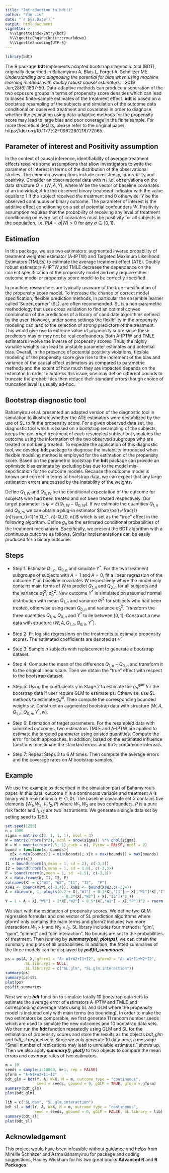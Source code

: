 ```yaml
---
title: "Introduction to bdt()"
author: "Yan Liu"
date: "`r Sys.Date()`"
output: html_document
vignette: >
  %\VignetteIndexEntry{bdt}
  %\VignetteEngine{knitr::rmarkdown}
  %\VignetteEncoding{UTF-8}
---
```



```r
library(bdt)
```

The R package **bdt** implements adapted bootstrap diagnostic tool (BDT), originally described in Bahamyirou A, Blais L, Forget A, Schnitzer ME. *Understanding and diagnosing the potential for bias when using machine learning methods with doubly robust causal estimators*. \emph{Statistical Methods in Medical Research}. 2019 Jun;28(6):1637-50. Data-adaptive methods can produce a separation of the two exposure groups in terms of propensity score densities which can lead to biased finite-sample estimates of the treatment effect. **bdt** is based on a bootstrap resampling of the subjects and simulation of the outcome data conditional on observed treatment and covariates in order to diagnose whether the estimation using data-adaptive methods for the propensity score may lead to large bias and poor coverage in the finite sample. For more theoretical details, please refer to the original paper: https://doi.org/10.1177%2F0962280218772065.

## Parameter of interest and Positivity assumption 

In the context of causal inference, identifiability of average treatment effects requires some assumptions that allow investigators to write the parameter of interest in terms of the distribution of the observational studies. The common assumptions include consistency, ignorability and positivity. Consider an observational data with $n$ i.i.d. observations on the data structure $O = (W, A, Y)$, where $W$ be the vector of baseline covariates of an individual; $A$ be the observed binary treatment indicator with the value equals to 1 if the subject received the treatment and 0 otherwise; $Y$ be the observed continuous or binary outcome. The parameter of interest is the additive effect conditioning on a set of potential confounders $W$. Positivity assumption requires that the probability of receiving any level of treatment conditioning on every set of covariates must be positivity for all subjects in the population, i.e. $P(A=a|W)>0$ for any $a\in\{0,1\}$. 

## Estimation

In this package, we use two estimators: augmented inverse probability of treatment weighted estimator (A-IPTW) and Targeted Maximum Likelihood Estimators (TMLEs) to estimate the average treatment effect (ATE). Doubly robust estimators A-IPTW and TMLE decrease the dependence on the correct specification of the propensity model and only require either outcome model or propensity score model to be correctly specified. 

In practice, researchers are typically unaware of the true specification of the propensity score model. To increase the chance of correct model specification, flexible prediction methods, in particular the ensemble learner called 'SuperLearner' (SL), are often recommended. SL is a non-parametric methodology that uses cross validation to find an optimal convex combination of the predictions of a library of candidate algorithms defined by the user. However, under some settings the flexibility in the propensity modeling can lead to the selection of strong predictors of the treatment. This would give rise to extreme value of propensity score since these predictors may or may not be real confounders. Both A-IPTW and TMLE estimators involve the inverse of propensity scores. Thus, the highly variable weights can lead to unstable parameter estimates and potential bias. Overall, in the presence of potential positivity violations, flexible modeling of the propensity score give rise to the increment of the bias and variance of the causal effect estimators as compared to parametric methods and the extent of how much they are impacted depends on the estimator. In order to address this issue, one may define different bounds to truncate the probabilities then reduce their standard errors though choice of truncation level is usually ad-hoc.

## Bootstrap diagnostic tool

Bahamyirou et al. presented an adapted version of the diagnostic tool in simulation to illustrate whether the ATE estimators were destablized by the use of SL to fit the propensity score. For a given observed data set, the diagnostic tool which is based on a bootstrap resampling of the subjects, keeps the observed treatment of each resampled subject but simulates the outcome using the information of the two observed subgroups who are treated or not being treated. To expedite the application of this diagnostic tool, we develop **bdt** package to diagnose the instability introduced when flexible modeling method is employed for the estimation of the propensity score. Based on the parametric bootstrap the **bdt** package can provide an optimistic bias estimate by excluding bias due to the model mis-sepcification for the outcome models. Because the outcome model is known and correct in terms of bootstrap data, we can expect that any large estimation errors are caused by the instability of the weights.

Define $Q_{1, W}$ and $Q_{0, W}$ be the conditional expectation of the outcome for subjects who had been treated and not been treated respectively. Our target parameter is  $\psi=E(Q_{1,W}-Q_{0, W})$. If we estimate the quantities $Q_{1, n}$ and $Q_{0, n}$, we can obtain a plug-in estimator $\hat{\psi}=\frac{1}{n}\sum_{i=1}^n(Q_{1, n}-Q_{0, n})$ which is set as the "true" effect in the following algorithm. Define $g_n$ be the estimated conditional probabilities of the treatment mechanism. Specifically, we present the BDT algorithm with a continuous outcome as follows. Similar implementations can be easily produced for a binary outcome.


## Steps

- Step 1: Estimate $Q_{1,n}$, $Q_{0,n}$ and simulate $Y^*$. For the two treatment subgroups of subjects with $A=1$ and $A=0$, fit a linear regression of the outcome $Y$ on baseline covariates $W$ respectively where the model only contains main terms of $W$ to predict $Q_{1,n}$ and $Q_{0,n}$ for all subjects and the variance $\hat{\sigma}^2_1$, $\hat{\sigma}^2_0$. New outcome $Y^*$ is simulated on assumed normal distribution with mean $Q_{1,n}$ and variance $\hat{\sigma}^2_1$ for subjects who had been treated, otherwise using mean $Q_{0,n}$ and variance $\hat{\sigma}^2_0$. Transform the three quantities  $Q_{1,n}$, $Q_{0,n}$ and $Y^*$ to lie between $[0,1]$. Construct a new data with structure $(W, A, Q_{1,n}, Q_{0,n}, Y^*)$. 

- Step 2: Fit logistic regressions on the treatments to estimate propensity scores. The estimated coefficients are denoted as $\hat{\gamma}$.

- Step 3: Sample $n$ subjects with replacement to generate a bootstrap dataset.

- Step 4: Compute the mean of the difference $Q_{1,n}-Q_{0,n}$ and transform it to the original linear scale. Then we obtain the "true" effect with respect to the bootstrap dataset. 

- Step 5: Using the coefficients $\hat{\gamma}$ in Stage 2 to estimate the $g_n^{glm}$ for the bootstrap data if user require GLM to estimate ps. Otherwise, use SL methods to estimate $g_n^{sl}$. Then compute the corresponding bounded weights $w$. Construct an augmented bootstrap data with structure $(W, A, Q_{1,n}, Q_{0,n}, Y^*, w)$. 

- Step 6: Estimation of target parameters. For the resampled data with simulated outcomes, two estimators TMLE and A-IPTW are applied to estimate the targeted parameter using existed quantities. Compute the error for both approaches. In addition, based on the estimated influence functions to estimate the standard errors and $95\%$ confidence intervals.

- Step 7: Repeat Steps 3 to 6 $M$ times. Then compute the average errors and the coverage rates on $M$ bootstrap samples.


## Example

We use the example as described in the simulation part of Bahamyirou's paper. In this data, outcome $Y$ is a continuous variable and treatment $A$ is binary with realizations $a \in\{ 1, 0\}$. The baseline covariate set $X$ contains five elements ($W_1, W_2$, $I_1, I_2, P$) where $W_1, W_2$ are two confounders, $P$ is a pure risk factor and $I_1, I_2$ are two instruments. We generate a single data set by setting seed to 1250.

```r
set.seed(1250)
n = 1000
sigma = matrix(c(2, 1, 1, 1), ncol = 2)
W = matrix(rnorm(n*2), ncol = nrow(sigma)) %*% chol(sigma)
W = W + matrix(rep(c(.5, 1),each = n), byrow = FALSE, ncol = 2)
bound = function(x, bounds){
  x[x < min(bounds)] = min(bounds); x[x > max(bounds)] = max(bounds)
  return(x)}
I1 = bound(rnorm(n,mean = 1, sd = 2), c(-3,3))
I2 = bound(rnorm(n,mean = 1, sd = 1.9), c(-3,3))
P = bound(rnorm(n,mean = 1, sd  =1.5), c(-3,3))
X = data.frame(W, I1, I2, P)
colnames(X) = c("W1", "W2", "I1", "I2",  "P")
X$W1 <- bound(X$W1,c(-3,4)); X$W2 <- bound(X$W2,c(-3,4))
A = rbinom(n, 1, plogis(0.2 + X[,"W1"] + 0.3*X[,"I1"] + X[,"W1"]*X[,"I1"] 
                         - 0.2*(X[,"W2"] + X[,"I2"])^2 ))
Y = 1 + A + X[,"W1"] + 2*X[,"W2"] + 0.5*(X[,"W1"] + X[,"P"])^2 + rnorm(n)
```

We start with the estimation of propensity scores. We define two GLM regression formulas and one vector of SL prediction algorithms where gform1 only contains the main terms and gform2 includes two more interactions $W_1\times I_1$ and $W_2\times I_2$. SL library includes four methods: "glm", "gam", "glmnet" and "glm.interaction". No bounds are set to the probabilities of treatment. Then running by ***summary(ps)***, ***plot(ps)***, we can obtain the summary and plots of all probabilities. In addition, the fitted summaries of the three models can be displayed by ***ps$fit_summaries***. 

```r
ps = ps(A, X, gform1 = "A~ W1+W2+I1+I2", gform2 = "A~ W1*I1+W2*I2", 
         SL.library1 = NULL, 
         SL.library2 = c("SL.glm", "SL.glm.interaction"))
summary(ps)
summary(ps)$SL
plot(ps)
ps$fit_summaries
```

Next we use ***bdt*** function to simulate totally 10 bootstrap data sets to estimate the average error of estimators A-IPTW and TMLE and corresponding coverage rates using SL and GLM where the propensity model is included only with main terms (no bounding). In order to make the two estimators be comparable, we first generate 11 random number seeds which are used to simulate the new outcomes and 10 bootstrap data sets. We then run the ***bdt*** function repeatedly using GLM and SL for the estimation of propensity scores and store the results as the objects $bdt\_glm$ and $bdt\_sl$ respectively. Since we only generate 10 data here, a message "Small number of replications may lead to unreliable estimates." shows up. Then we also apply ***summary()***, ***plot()*** to two objects to compare the mean errors and coverage rates of two estimators.


```r
m = 10
seeds = sample(1:10000, m+1, rep = FALSE)
gform = "A~W1+W2+I1+I2"
bdt_glm = bdt(Y, A, W=X, M = m, outcome_type = "continuous", 
              seed = seeds, gbound = 0, gGLM = TRUE, gform = gform)
summary(bdt_glm)
plot(bdt_glm)

lib = c("SL.gam", "SL.glm.interaction")
bdt_sl = bdt(Y, A, W=X, M = m, outcome_type = "continuous", 
             seed = seeds, gbound = 0, gGLM = FALSE, SL.library = lib)
summary(bdt_sl)
plot(bdt_sl)
```


## Acknowledgement

This project would have been infeasible without guidance and helps from Mireille Schnitzer and Asma Bahamyirou for package and coding suggestions, Hadley Wickham for his two great books **Advanced R** and **R Packages**. 



